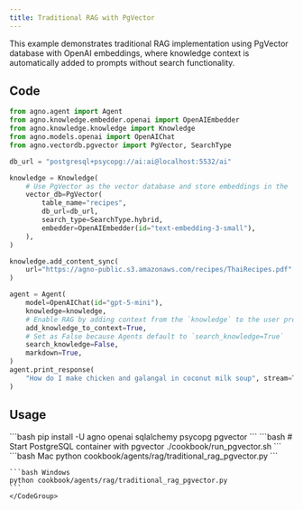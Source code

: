 ```yaml
---
title: Traditional RAG with PgVector
---
```


This example demonstrates traditional RAG implementation using PgVector database with OpenAI embeddings, where knowledge context is automatically added to prompts without search functionality.

## Code

```python cookbook/agents/rag/traditional_rag_pgvector.py
from agno.agent import Agent
from agno.knowledge.embedder.openai import OpenAIEmbedder
from agno.knowledge.knowledge import Knowledge
from agno.models.openai import OpenAIChat
from agno.vectordb.pgvector import PgVector, SearchType

db_url = "postgresql+psycopg://ai:ai@localhost:5532/ai"

knowledge = Knowledge(
    # Use PgVector as the vector database and store embeddings in the `ai.recipes` table
    vector_db=PgVector(
        table_name="recipes",
        db_url=db_url,
        search_type=SearchType.hybrid,
        embedder=OpenAIEmbedder(id="text-embedding-3-small"),
    ),
)

knowledge.add_content_sync(
    url="https://agno-public.s3.amazonaws.com/recipes/ThaiRecipes.pdf"
)

agent = Agent(
    model=OpenAIChat(id="gpt-5-mini"),
    knowledge=knowledge,
    # Enable RAG by adding context from the `knowledge` to the user prompt.
    add_knowledge_to_context=True,
    # Set as False because Agents default to `search_knowledge=True`
    search_knowledge=False,
    markdown=True,
)
agent.print_response(
    "How do I make chicken and galangal in coconut milk soup", stream=True
)
```

## Usage

<Steps>
  <Snippet file="create-venv-step.mdx" />

  <Step title="Install libraries">
    ```bash
    pip install -U agno openai sqlalchemy psycopg pgvector
    ```
  </Step>

  <Step title="Setup PgVector">
    ```bash
    # Start PostgreSQL container with pgvector
    ./cookbook/run_pgvector.sh
    ```
  </Step>

  <Step title="Run Agent">
    <CodeGroup>
    ```bash Mac
    python cookbook/agents/rag/traditional_rag_pgvector.py
    ```
    
    ```bash Windows
    python cookbook/agents/rag/traditional_rag_pgvector.py
    ```
    </CodeGroup>
  </Step>
</Steps>
